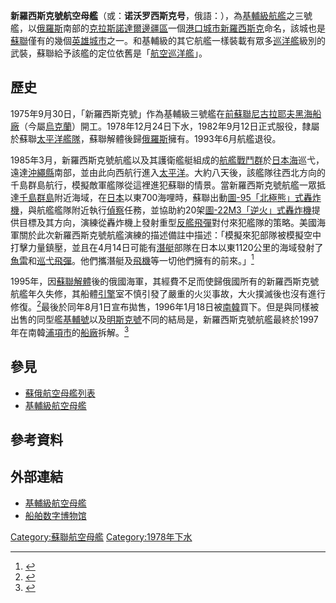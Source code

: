 {{expand|time=2010-07-12T12:45:55+00:00}}
{{Otherships|新羅西斯克號}}

{{軍艦模板
|圖片= [[File:Novorossijsk_Kiev-class_1986.jpg|300px]]
|照片說明= 新羅西斯克號
|圖片2= 
|照片說明2= 
|名稱= 新羅西斯克號 [[File:Naval_Ensign_of_the_Soviet_Union_(1950-1991).svg|30px]]/[[File:Naval_Ensign_of_Russia.svg|30px]]<br />«Новороссийск»
|艦種= [[航空母艦|航空母艦]]
|艦名= 蘇聯地名
|擁有國= {{USSR}}/{{RUS}} →<br />{{KOR}} 
|艦級= [[基輔級航空母艦|基輔級]]
|代號= 設計代號：計劃1143.3
|前型= 
|次型= 
|同型= 
|數量= 
|製造= [[烏克蘭|烏克蘭]][[黑海|黑海]][[尼古拉耶夫造船廠|尼古拉耶夫造船廠]]<br />[[涅夫斯基工程設計局|涅夫斯基工程設計局]]
|下訂= 
|造價= 
|動工= 1975年9月30日 <ref name="Novorossiysk" />
|下水= 1978年12月26日 <ref name="Novorossiysk" />
|服役= 1982年9月14日 <ref name="Novorossiysk" />
|退役= 1993年1月
|結局= 被買往[[韓國|韓國]]，於1997年拆毀
|除籍= 
|狀態=
|綽號=
|榮譽=
|排水= 
|標準= 31,900 噸 <ref name="Novorossiysk">{{cite web | url = http://russian-ships.info/eng/warships/project_1143.htm | title = Project 1143 | date =  | accessdate = 2013年1月30日 | deadurl = yes | archiveurl = https://web.archive.org/web/20141029032131/http://russian-ships.info/eng/warships/project_1143.htm | archivedate = 2014年10月29日 }}</ref>
|基準= 
|滿載= 43,220 噸 <ref name="Novorossiysk" />
|長度= 273.1 米 <ref name="Novorossiysk" />
|闊度= 51.3 米 <ref name="Novorossiysk" />
|吃水= 9.3 米 <ref name="Novorossiysk" />
|極速= 32 [[節|節]]
|鍋爐= 8台鍋爐，4台[[蒸汽輪機|蒸汽輪機]]
|引擎= 4組齒輪驅動渦輪機，4軸
|燃料= 
|出力= 200,000 [[馬力|馬力]]
|續航= 13,500 [[海浬|海浬]]（18 節）
|乘員= 1,200~1,600人
|裝甲= 
|裝備= 
|射控裝置= 4 × 雙聯[[SS-N-12|SS-N-12]]對艦導彈發射裝置<br />2 × 雙聯[[SA-N-4|SA-N-4]]對空導彈發射裝置<br />2 × 雙聯9K33 SA-N-4飛彈發射器<br />2 × 雙聯76.2mm防空機炮<br />8 × [[AK-630|AK-630]] 30mm近程炮<br />2 × 五聯[[魚雷|魚雷]]發射管<br />1 × 雙聯 SUW-N-1 FRAS反潛火箭發射器
|偵搜設備= 「頂帆」對空搜索雷達<br />「頂舵」對空/對海警戒雷達<br />「雙支柱」對空搜索雷達
|電戰系統=
|電子設備= 「陷阱門」制導雷達<br />「頭燈C」制導雷達<br />「汽槍群」制導雷達<br />「梟鳴」炮瞄雷達<br />「低音帳蓬」炮瞄雷達<br />「十字劍」制導雷達
|飛行= 飛行甲板：長 195 米 x 闊 20.7 米<br />垂直起降位點
|艦載機= 12 架[[雅克-38|雅克-38]]A<br />1 架雅克-38B<br />19架 [[Ka-27|Ka-27]]<br />3架 [[Ka-25|Ka-25]]
|其它=
}}

'''新羅西斯克號航空母艦'''（或：'''诺沃罗西斯克号'''，俄語：{{lang|ru|«Новороссийск»|}}），為[[基輔級航空母艦|基輔級航艦]]之三號艦，以[[俄羅斯|俄羅斯]]南部的[[克拉斯諾達爾邊疆區|克拉斯諾達爾邊疆區]]一個[[港口|港口]][[城市|城市]][[新羅西斯克|新羅西斯克]]命名，該城也是[[蘇聯|蘇聯]]僅有的幾個[[英雄城市|英雄城市]]之一。和基輔級的其它航艦一樣裝載有眾多[[巡洋艦|巡洋艦]]級別的武裝，蘇聯給予該艦的定位依舊是「[[航空巡洋艦|航空巡洋艦]]」。

== 歷史 ==
1975年9月30日，「新羅西斯克號」作為基輔級三號艦在[[前蘇聯|前蘇聯]][[尼古拉耶夫_(烏克蘭)|尼古拉耶夫]][[尼古拉耶夫造船廠|黑海船廠]]（今屬[[烏克蘭|烏克蘭]]）開工。1978年12月24日下水，1982年9月12日正式服役，隸屬於蘇聯[[太平洋艦隊_(俄羅斯)|太平洋艦隊]]，蘇聯解體後歸[[俄羅斯|俄羅斯]]擁有。1993年6月航艦退役。

1985年3月，新羅西斯克號航艦以及其護衛艦艇組成的[[航艦戰鬥群|航艦戰鬥群]]於[[日本海|日本海]]巡弋，遠達[[沖繩縣|沖繩縣]]南部，並由此向西航行進入[[太平洋|太平洋]]。大約八天後，該艦隊往西北方向的千島群島航行，模擬敵軍艦隊從這裡進犯蘇聯的情景。當新羅西斯克號航艦一眾抵達[[千島群島|千島群島]]附近海域，在[[日本|日本]]以東700海哩時，蘇聯出動[[图-95轰炸机|圖-95「北極熊」式轟炸機]]，與航艦艦隊附近執行[[偵察|偵察]]任務，並協助約20架[[圖-22轟炸機|圖-22M3「逆火」式轟炸機]]提供目標及其方向，演練從轟炸機上發射重型[[反艦飛彈|反艦飛彈]]對付來犯艦隊的策略。美國海軍關於此次新羅西斯克號航艦演練的描述備註中描述：「模擬來犯部隊被模擬空中打擊力量鎮壓，並且在4月14日可能有[[潛艇|潛艇]]部隊在日本以東1120公里的海域發射了[[魚雷|魚雷]]和[[巡弋飛彈|巡弋飛彈]]。他們攜潛艇及[[飛機|飛機]]等一切他們擁有的前來。」<ref>{{Cite web |url=http://www.airpower.maxwell.af.mil/airchronicles/apj/apj90/sum90/5sum90.htm |title=The Transformation of Soviet Maritime Air Operations<!-- Bot generated title --> |access-date=2014-08-22 |archive-url=https://web.archive.org/web/20160303171601/http://www.airpower.maxwell.af.mil/airchronicles/apj/apj90/sum90/5sum90.htm |archive-date=2016-03-03 |dead-url=yes }}</ref>

1995年，因[[蘇聯解體|蘇聯解體]]後的俄國海軍，其經費不足而使歸俄國所有的新羅西斯克號航艦年久失修，其船體[[引擎|引擎]]室不慎引發了嚴重的火災事故，大火撲滅後也沒有進行修復。<ref>{{Cite web |url=http://www.hazegray.org/faq/smn5.htm |title=sci.military.naval FAQ, Part E - Aircraft Carriers<!-- Bot generated title --> |access-date=2014-08-22 |archive-date=2015-06-28 |archive-url=https://web.archive.org/web/20150628124233/http://www.hazegray.org/faq/smn5.htm |dead-url=no }}</ref>最後於同年8月1日宣布拋售，1996年1月18日被[[南韓|南韓]]買下。但是與同樣被出售的同型艦[[基輔號航空母艦|基輔號]]以及[[明斯克號航空母艦|明斯克號]]不同的結局是，新羅西斯克號航艦最終於1997年在南韓[[浦項市|浦項市]]的[[船廠|船廠]]拆解。<ref>{{Cite web |url=http://www.hazegray.org/features/russia/carrier.htm |title=Haze Gray & Underway Photo Feature: Soviet & Russian Navy - Aviation Cruisers and Carriers<!-- Bot generated title --> |access-date=2014-08-22 |archive-date=2013-12-09 |archive-url=https://web.archive.org/web/20131209023339/http://www.hazegray.org/features/russia/carrier.htm |dead-url=no }}</ref>

== 參見 ==
* [[蘇俄航空母艦列表|蘇俄航空母艦列表]]
* [[基輔級航空母艦|基輔級航空母艦]]

== 參考資料 ==
{{reflist}}

== 外部連結 ==
* [http://www.globalsecurity.org/military/world/russia/1143.htm 基輔級航空母艦] {{Wayback|url=http://www.globalsecurity.org/military/world/russia/1143.htm |date=20170319144822 }}
* [http://shipmuseum.sjtu.edu.cn/zhanping_zx.asp?zpid=1749&uppath=%B0%B4%D5%D5%D5%B9%CF%EE%E4%AF%C0%C0:-%3E%B5%B1%B4%FA%BA%BD%BF%D5%C4%B8%BD%A2%BC%AF%DD%CD 船舶数字博物馆] {{Wayback|url=http://shipmuseum.sjtu.edu.cn/zhanping_zx.asp?zpid=1749&uppath=%B0%B4%D5%D5%D5%B9%CF%EE%E4%AF%C0%C0:-%3E%B5%B1%B4%FA%BA%BD%BF%D5%C4%B8%BD%A2%BC%AF%DD%CD |date=20190819074133 }}

{{Commons|Category:Soviet aircraft carrier Novorossiysk}}
{{蘇俄航空母艦}}

[[Category:蘇聯航空母艦|Category:蘇聯航空母艦]]
[[Category:1978年下水|Category:1978年下水]]